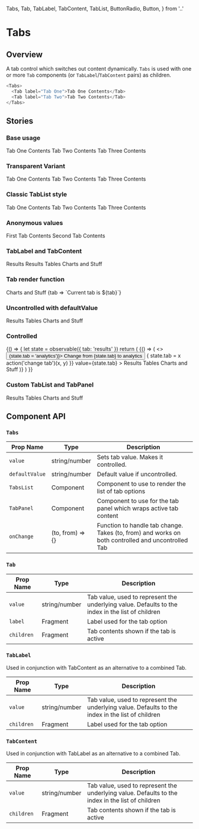   Tabs,
  Tab,
  TabLabel,
  TabContent,
  TabList,
  ButtonRadio,
  Button,
} from '..'

<Meta title="Components|Tabs" component={Tabs} decorators={[decorator]} />

# Tabs

## Overview

A tab control which switches out content dynamically. `Tabs` is used with one or more `Tab` components (or `TabLabel`/`TabContent` pairs) as children.

```js
<Tabs>
  <Tab label="Tab One">Tab One Contents</Tab>
  <Tab label="Tab Two">Tab Two Contents</Tab>
</Tabs>
```

## Stories

### Base usage

<Preview>
  <Story name="Base usage">
    <div style={{ backgroundColor: '#f9f9f9', padding: 20 }}>
      <Tabs>
        <Tab label="Tab One">Tab One Contents</Tab>
        <Tab label="Tab Two">Tab Two Contents</Tab>
        <Tab label="Tab Three">Tab Three Contents</Tab>
      </Tabs>
    </div>
  </Story>
</Preview>

### Transparent Variant

<Preview>
  <Story name="Transparent variant">
    <div style={{ backgroundColor: '#f9f9f9', padding: 20 }}>
      <Tabs transparent>
        <Tab label="Tab One">Tab One Contents</Tab>
        <Tab label="Tab Two">Tab Two Contents</Tab>
        <Tab label="Tab Three">Tab Three Contents</Tab>
      </Tabs>
    </div>
  </Story>
</Preview>

### Classic TabList style

<Preview>
  <Story name="Classic TabList style">
    <div style={{ backgroundColor: '#f9f9f9', padding: 20 }}>
      <Tabs TabList={TabList.Classic}>
        <Tab label="Tab One">Tab One Contents</Tab>
        <Tab label="Tab Two">Tab Two Contents</Tab>
        <Tab label="Tab Three">Tab Three Contents</Tab>
      </Tabs>
    </div>
  </Story>
</Preview>

### Anonymous values

<Preview>
  <Story name="Anonymous values">
    <Tabs defaultValue={0}>
      <Tab label="First Tab">First Tab Contents</Tab>
      <Tab label="Second Tab">Second Tab Contents</Tab>
    </Tabs>
  </Story>
</Preview>

### TabLabel and TabContent

<Preview>
  <Story name="TabLabel and TabContent">
    <Tabs>
      <TabLabel value="results">Results</TabLabel>
      <TabContent value="results">Results Tables</TabContent>
      <Tab value="analytics" label="Analytics">
        Charts and Stuff
      </Tab>
    </Tabs>
  </Story>
</Preview>

### Tab render function

<Preview>
  <Story name="Tab render function">
    <Tabs>
      <Tab label="Analytics">Charts and Stuff</Tab>
      <Tab label="Analytics2" value="tab 2">
        {tab => `Current tab is ${tab}`}
      </Tab>
    </Tabs>
  </Story>
</Preview>

### Uncontrolled with defaultValue

<Preview>
  <Story name="Uncontrolled with defaultValue">
    <Tabs defaultValue="analytics">
      <Tab value="results" label="Results">
        Results Tables
      </Tab>
      <Tab value="analytics" label="Analytics">
        Charts and Stuff
      </Tab>
    </Tabs>
  </Story>
</Preview>

### Controlled

<Preview>
  <Story name="Controlled">
    {() => {
      let state = observable({ tab: 'results' })
      return (
        <Observer>
          {() => (
            <>
              <Button onClick={() => (state.tab = 'analytics')}>
                Change from {state.tab} to analytics
              </Button>
              <Tabs
                onChange={(x, y) => {
                  state.tab = x
                  action('change tab')(x, y)
                }}
                value={state.tab}
              >
                <Tab value="results" label="Results">
                  Results Tables
                </Tab>
                <Tab value="analytics" label="Analytics">
                  Charts and Stuff
                </Tab>
              </Tabs>
            </>
          )}
        </Observer>
      )
    }}
  </Story>
</Preview>

### Custom TabList and TabPanel

<Preview>
  <Story name="Custom TabList and TabPanel">
    <Tabs TabsList={ButtonRadio} TabPanel={React.Fragment}>
      <Tab value="results" label="Results">
        Results Tables
      </Tab>
      <Tab value="analytics" label="Analytics">
        Charts and Stuff
      </Tab>
    </Tabs>
  </Story>
</Preview>

## Component API

### `Tabs`

| Prop Name      | Type             | Description                                                                                       |
| -------------- | ---------------- | ------------------------------------------------------------------------------------------------- |
| `value`        | string/number    | Sets tab value. Makes it controlled.                                                              |
| `defaultValue` | string/number    | Default value if uncontrolled.                                                                    |
| `TabsList`     | Component        | Component to use to render the list of tab options                                                |
| `TabPanel`     | Component        | Component to use for the tab panel which wraps active tab content                                 |
| `onChange`     | (to, from) => {} | Function to handle tab change. Takes (to, from) and works on both controlled and uncontrolled Tab |

### `Tab`

| Prop Name  | Type          | Description                                                                                      |
| ---------- | ------------- | ------------------------------------------------------------------------------------------------ |
| `value`    | string/number | Tab value, used to represent the underlying value. Defaults to the index in the list of children |
| `label`    | Fragment      | Label used for the tab option                                                                    |
| `children` | Fragment      | Tab contents shown if the tab is active                                                          |

### `TabLabel`

Used in conjunction with TabContent as an alternative to a combined Tab.

| Prop Name  | Type          | Description                                                                                      |
| ---------- | ------------- | ------------------------------------------------------------------------------------------------ |
| `value`    | string/number | Tab value, used to represent the underlying value. Defaults to the index in the list of children |
| `children` | Fragment      | Label used for the tab option                                                                    |

### `TabContent`

Used in conjunction with TabLabel as an alternative to a combined Tab.

| Prop Name  | Type          | Description                                                                                      |
| ---------- | ------------- | ------------------------------------------------------------------------------------------------ |
| `value`    | string/number | Tab value, used to represent the underlying value. Defaults to the index in the list of children |
| `children` | Fragment      | Tab contents shown if the tab is active                                                          |
